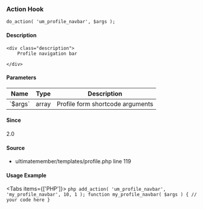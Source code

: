 
### Action Hook    
    
```
do_action( 'um_profile_navbar', $args );
```

#### Description
    <div class="description">
        Profile navigation bar
 
    </div>

#### Parameters
            
<table className="table-auto mt-2 border dark:border-gray-500 p-5 text-sm text-left">
<thead>
<tr>
<th  className="px-3">Name</th>
<th  className="px-3">Type</th>
<th  className="px-3">Description</th>
</tr>
</thead>
<tbody>
               <tr >
               <td className="px-3 py-2">`$args`</td>
               <td className="px-3 py-2">array</td>
               <td className="px-3 py-2 text-sm">Profile form shortcode arguments</td>
               </tr>
</tbody>
</table>

#### Since
<div class="description">
2.0
</div>

#### Source
  - <Link href="/developer/files/templates-profile#source-view.119">ultimatemember/templates/profile.php</Link> <Link href="/developer/files/templates-profile#source-view.119">line 119</Link>



#### Usage Example

<Tabs items={['PHP']}>
    <Tab>
    ```php
    add_action( 'um_profile_navbar', 'my_profile_navbar', 10, 1 );
 function my_profile_navbar( $args ) {
     // your code here
 }
    ```
    </Tab>
</Tabs>